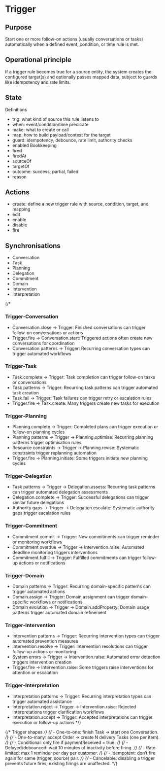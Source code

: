 
<Meta title="Concepts/Trigger" />

# Trigger

## Purpose

Start one or more follow-on actions (usually conversations or tasks) automatically when a defined event, condition, or time rule is met.

## Operational principle

If a trigger rule becomes true for a source entity, the system creates the configured target(s) and optionally passes mapped data, subject to guards like idempotency and rate limits.

## State

Definitions
- trig: what kind of source this rule listens to
- when: event/condition/time predicate
- make: what to create or call
- map: how to build payload/context for the target
- guard: idempotency, debounce, rate limit, authority checks
- enabled
Bookkeeping
- fired
- firedAt
- sourceOf
- targetOf
- outcome: success, partial, failed
- reason

## Actions

- create: define a new trigger rule with source, condition, target, and mapping
- edit
- enable
- disable
- fire

## Synchronisations

- Conversation
- Task
- Planning
- Delegation
- Commitment
- Domain
- Intervention
- Interpretation

{/*
### Trigger-Conversation
- Conversation.close → Trigger: Finished conversations can trigger follow-on conversations or actions
- Trigger.fire → Conversation.start: Triggered actions often create new conversations for coordination
- Conversation patterns → Trigger: Recurring conversation types can trigger automated workflows

### Trigger-Task
- Task.complete → Trigger: Task completion can trigger follow-on tasks or conversations
- Task patterns → Trigger: Recurring task patterns can trigger automated task creation
- Task.fail → Trigger: Task failures can trigger retry or escalation rules
- Trigger.fire → Task.create: Many triggers create new tasks for execution

### Trigger-Planning
- Planning.complete → Trigger: Completed plans can trigger execution or follow-on planning cycles
- Planning patterns → Trigger → Planning.optimise: Recurring planning patterns trigger optimisation rules
- Resource constraints → Trigger → Planning.revise: Systematic constraints trigger replanning automation
- Trigger.fire → Planning.initiate: Some triggers initiate new planning cycles

### Trigger-Delegation
- Task patterns → Trigger → Delegation.assess: Recurring task patterns can trigger automated delegation assessments
- Delegation.complete → Trigger: Successful delegations can trigger similar future delegations
- Authority gaps → Trigger → Delegation.escalate: Systematic authority gaps trigger escalation rules

### Trigger-Commitment
- Commitment.commit → Trigger: New commitments can trigger reminder or monitoring workflows
- Commitment overdue → Trigger → Intervention.raise: Automated deadline monitoring triggers interventions
- Commitment.fulfill → Trigger: Fulfilled commitments can trigger follow-up actions or notifications

### Trigger-Domain
- Domain patterns → Trigger: Recurring domain-specific patterns can trigger automated actions
- Domain.assign → Trigger: Domain assignment can trigger domain-specific workflows or notifications
- Domain evolution → Trigger → Domain.addProperty: Domain usage patterns trigger automated domain refinement

### Trigger-Intervention
- Intervention patterns → Trigger: Recurring intervention types can trigger automated prevention measures
- Intervention.resolve → Trigger: Intervention resolutions can trigger follow-up actions or monitoring
- System errors → Trigger → Intervention.raise: Automated error detection triggers intervention creation
- Trigger.fire → Intervention.raise: Some triggers raise interventions for attention or escalation

### Trigger-Interpretation
- Interpretation patterns → Trigger: Recurring interpretation types can trigger automated assistance
- Interpretation.reject → Trigger → Intervention.raise: Rejected interpretations trigger clarification workflows
- Interpretation.accept → Trigger: Accepted interpretations can trigger execution or follow-up actions
*/}

{/* Trigger shapes */}
{/* - One-to-one: finish Task → start one Conversation. */}
{/* - One-to-many: accept Order → create N delivery Tasks (one per item). */}
{/* - Conditional: only fire if paymentReceived = true. */}
{/* - Delayed/debounced: wait 10 minutes of inactivity before firing. */}
{/* - Rate-limited: max 1 reminder per day per customer. */}
{/* - Idempotent: don’t fire again for same (trigger, source) pair. */}
{/* - Cancelable: disabling a trigger prevents future fires; existing firings are unaffected. */}

